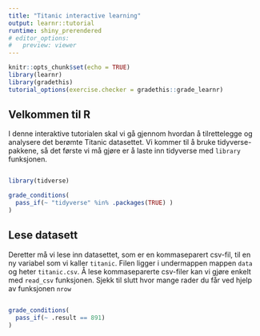 ```yaml
---
title: "Titanic interactive learning"
output: learnr::tutorial
runtime: shiny_prerendered
# editor_options:
#   preview: viewer
---
```


```r
knitr::opts_chunk$set(echo = TRUE)
library(learnr)
library(gradethis)
tutorial_options(exercise.checker = gradethis::grade_learnr)
```

## Velkommen til R

I denne interaktive tutorialen skal vi gå gjennom hvordan å tilrettelegge og analysere det berømte Titanic datasettet. Vi kommer til å bruke tidyverse-pakkene, så det første vi må gjøre er å laste inn tidyverse med `library` funksjonen.

```r

```

```r

library(tidverse)

```


```r
grade_conditions(
  pass_if(~ "tidyverse" %in% .packages(TRUE) )
)
```


## Lese datasett

Deretter må vi lese inn datasettet, som er en kommaseparert csv-fil, til en ny variabel som vi kaller `titanic`. Filen ligger i undermappen mappen `data` og heter `titanic.csv`. Å lese kommaseparerte csv-filer kan vi gjøre enkelt med `read_csv` funksjonen. Sjekk til slutt hvor mange rader du får ved hjelp av funksjonen `nrow`

```r

```

```r
grade_conditions(
  pass_if(~ .result == 891)
)
```

